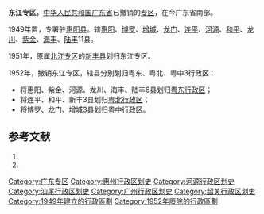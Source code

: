 '''东江专区'''，[[中华人民共和国|中华人民共和国]][[广东省|广东省]]已撤销的[[专区|专区]]，在今广东省南部。

1949年置，专署驻[[惠阳县|惠阳县]]。辖[[惠阳县|惠阳]]、[[博罗县|博罗]]、[[增城县|增城]]、[[龙门县|龙门]]、[[连平县|连平]]、[[河源縣|河源]]、[[和平县|和平]]、[[龙川县|龙川]]、[[紫金县|紫金]]、[[海丰县|海丰]]、[[陆丰县|陆丰]]11县。

1951年，原属[[北江专区|北江专区]]的[[新丰县|新丰县]]划归东江专区。

1952年，撤销东江专区，辖县分别划归粤东、粤北、粤中3行政区：
*将惠阳、紫金、河源、龙川、海丰、陆丰6县划归[[粤东行政区|粤东行政区]]；
*将连平、和平、新丰3县划归[[粤北行政区|粤北行政区]]；
*将博罗、龙门、增城3县划归[[粤中行政区|粤中行政区]]。

== 参考文献 ==
# {{Cite book | author = 戴均良等 | title = 《中国古今地名大词典》 | location = 上海 | publisher = 上海辞书出版社 | date = 2005 | language = zh-hans }}
# {{Cite book | author = 史为乐 | title = 《中华人民共和国政区沿革（1949-2002）》 | location = 北京 | publisher = 人民出版社 | date = 2006 | language = zh-hans }}

{{广东省历史二级政区|nocat}}
[[Category:广东专区|Category:广东专区]]
[[Category:惠州行政区划史|Category:惠州行政区划史]]
[[Category:河源行政区划史|Category:河源行政区划史]]
[[Category:汕尾行政区划史|Category:汕尾行政区划史]]
[[Category:广州行政区划史|Category:广州行政区划史]]
[[Category:韶关行政区划史|Category:韶关行政区划史]]
[[Category:1949年建立的行政區劃|Category:1949年建立的行政區劃]]
[[Category:1952年廢除的行政區劃|Category:1952年廢除的行政區劃]]